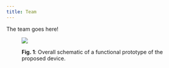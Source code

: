 ```yaml
---
title: Team
---
```

The team goes here!

<figure>

![](/uploads/screenshot.png)

<figcaption>

**Fig. 1**: Overall schematic of a functional prototype of the proposed device.

</figcaption> </figure>
